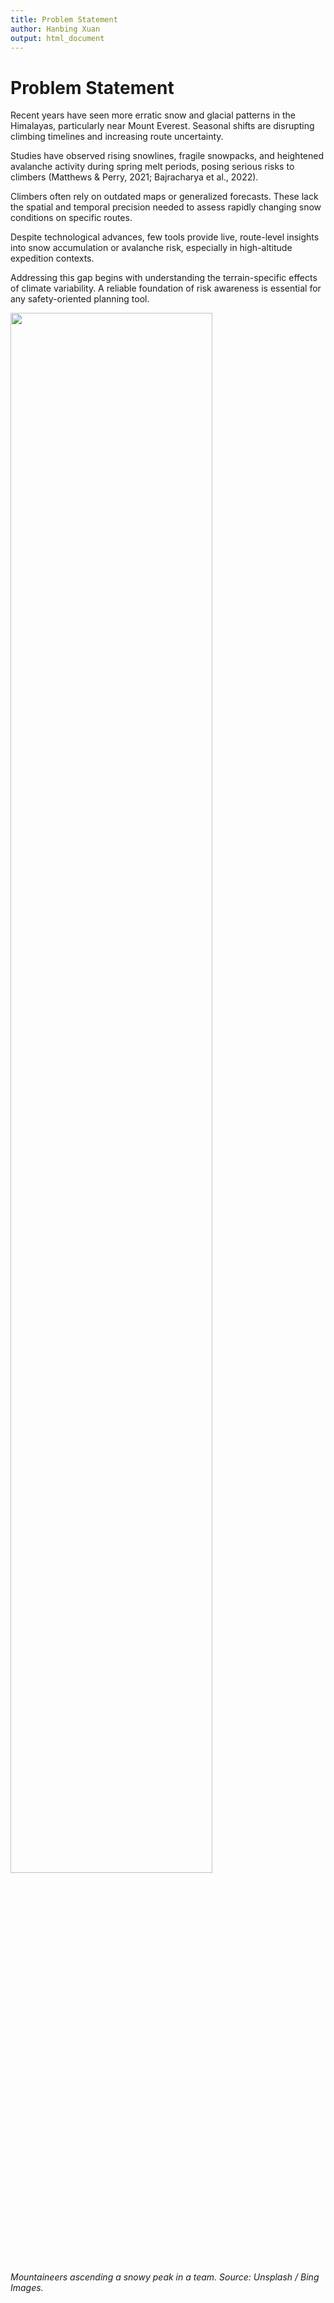 ```yaml
---
title: Problem Statement
author: Hanbing Xuan
output: html_document
---
```

# Problem Statement

Recent years have seen more erratic snow and glacial patterns in the Himalayas, particularly near Mount Everest. Seasonal shifts are disrupting climbing timelines and increasing route uncertainty.

Studies have observed rising snowlines, fragile snowpacks, and heightened avalanche activity during spring melt periods, posing serious risks to climbers (Matthews & Perry, 2021; Bajracharya et al., 2022).

Climbers often rely on outdated maps or generalized forecasts. These lack the spatial and temporal precision needed to assess rapidly changing snow conditions on specific routes.

Despite technological advances, few tools provide live, route-level insights into snow accumulation or avalanche risk, especially in high-altitude expedition contexts.

Addressing this gap begins with understanding the terrain-specific effects of climate variability. A reliable foundation of risk awareness is essential for any safety-oriented planning tool.

![](https://tse4.mm.bing.net/th?id=OIP.X8VgxBHVpSmoEIWZOfifdAHaE7&pid=Api){width=80%}  

*Mountaineers ascending a snowy peak in a team. Source: Unsplash / Bing Images.*
